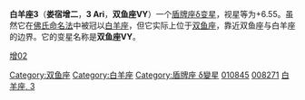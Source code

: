 {{Starbox begin
| name = VY Psc
}}
{{Starbox observe
| epoch = [[J2000.0|J2000.0]]
| constell = [[双鱼座|双鱼座]]
| 星官 = [[婁宿|婁宿]] [[:分类:娄_(星官)|娄]]
| ra = {{RA| 1| 46| 35.27}}
| dec = {{DEC| +17| 24| 45.69}}
| appmag_v = 6.54
}}
{{Starbox character
| class =  A9III
| b-v =  +0.25
| u-b =  +0.17
| variable = [[盾牌座δ变星|盾牌座δ变星]]
}}
{{Starbox astrometry
| radial_v =  -1
| prop_mo_ra = 51.04
| prop_mo_dec = 2.13
| parallax = 7.14
| p_error = 0.60
| absmag_v = 0.81
}}
{{Starbox catalog
| names = [[SAO星表|SAO]] 92622，[[HD星表|HD]] 10845，[[HR星表|HR]] 515，[[依巴谷星表|HIP]] 8271
}}
{{Starbox reference |Simbad=VY+Psc }}
{{Starbox end}}

'''白羊座3'''（'''娄宿增二'''，'''3 Ari'''，'''双鱼座VY'''）一个[[盾牌座δ变星|盾牌座δ变星]]，视星等为+6.55。虽然它在[[佛氏命名法|佛氏命名法]]中被冠以[[白羊座|白羊座]]，但它实际上位于[[双鱼座|双鱼座]]，靠近双鱼座与白羊座的边界。它的变星名称是'''双鱼座VY'''。

{{stars of Pisces}}
{{星官|娄宿|3|15}}

[[Category:双鱼座|Category:双鱼座]]
[[Category:白羊座|Category:白羊座]]
[[Category:盾牌座_δ變星|Category:盾牌座 δ變星]]
[[分类:娄_(星官)|增02]]
[[Category:HD和HDE天體|010845]]
[[Category:HIP天體|008271]]
[[Category:佛氏天體|白羊座, 3]]